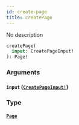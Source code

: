```yaml
---
id: create-page
title: createPage
---
```


No description

```graphql
createPage(
  input: CreatePageInput!
): Page!

```

### Arguments

#### `input` ([`CreatePageInput!`](/graphql/inputs/create-page-input))

### Type

#### [`Page`](/graphql/objects/page)
